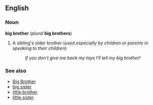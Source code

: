 ==English==
===Noun===
'''big brother''' (''plural'' '''big brothers''')

#A sibling's older brother (''used especially by children or parents in speaking to their children'')
#:''If you don't give me back my toys I'll tell my big brother!''

===See also===
*[[Big Brother]]
*[[big sister]]
*[[little brother]]
*[[little sister]]